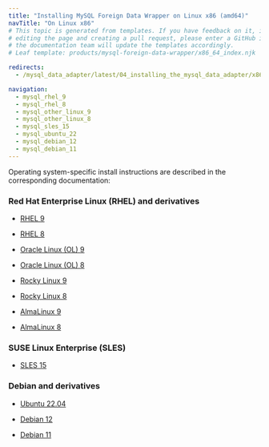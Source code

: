 ```yaml
---
title: "Installing MySQL Foreign Data Wrapper on Linux x86 (amd64)"
navTitle: "On Linux x86"
# This topic is generated from templates. If you have feedback on it, instead of
# editing the page and creating a pull request, please enter a GitHub issue and
# the documentation team will update the templates accordingly.
# Leaf template: products/mysql-foreign-data-wrapper/x86_64_index.njk

redirects:
  - /mysql_data_adapter/latest/04_installing_the_mysql_data_adapter/x86_amd64/

navigation:
  - mysql_rhel_9
  - mysql_rhel_8
  - mysql_other_linux_9
  - mysql_other_linux_8
  - mysql_sles_15
  - mysql_ubuntu_22
  - mysql_debian_12
  - mysql_debian_11
---
```


Operating system-specific install instructions are described in the corresponding documentation:

### Red Hat Enterprise Linux (RHEL) and derivatives

- [RHEL 9](mysql_rhel_9)

- [RHEL 8](mysql_rhel_8)

- [Oracle Linux (OL) 9](mysql_rhel_9)

- [Oracle Linux (OL) 8](mysql_rhel_8)

- [Rocky Linux 9](mysql_other_linux_9)

- [Rocky Linux 8](mysql_other_linux_8)

- [AlmaLinux 9](mysql_other_linux_9)

- [AlmaLinux 8](mysql_other_linux_8)

### SUSE Linux Enterprise (SLES)

- [SLES 15](mysql_sles_15)

### Debian and derivatives

- [Ubuntu 22.04](mysql_ubuntu_22)

- [Debian 12](mysql_debian_12)

- [Debian 11](mysql_debian_11)
